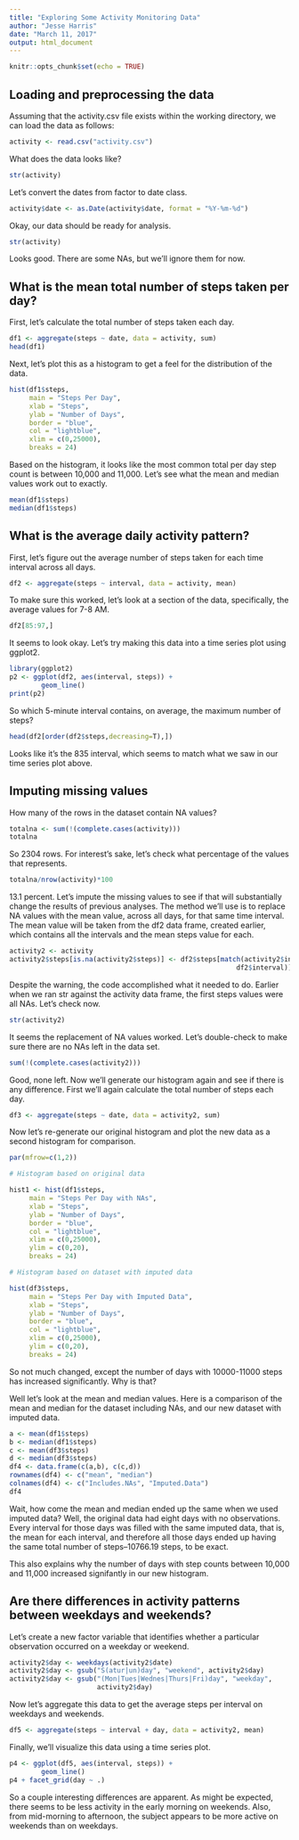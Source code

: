 ```yaml
---
title: "Exploring Some Activity Monitoring Data"
author: "Jesse Harris"
date: "March 11, 2017"
output: html_document
---
```


```r
knitr::opts_chunk$set(echo = TRUE)
```

## Loading and preprocessing the data

Assuming that the activity.csv file exists within the working directory, we can
load the data as follows:

```r
activity <- read.csv("activity.csv")
```

What does the data looks like?

```r
str(activity)
```

Let's convert the dates from factor to date class.

```r
activity$date <- as.Date(activity$date, format = "%Y-%m-%d")
```

Okay, our data should be ready for analysis.

```r
str(activity)
```

Looks good. There are some NAs, but we'll ignore them for now.

## What is the mean total number of steps taken per day?

First, let's calculate the total number of steps taken each day.

```r
df1 <- aggregate(steps ~ date, data = activity, sum)
head(df1)
```

Next, let's plot this as a histogram to get a feel for the distribution of the
data.

```r
hist(df1$steps,
     main = "Steps Per Day",
     xlab = "Steps",
     ylab = "Number of Days",
     border = "blue",
     col = "lightblue",
     xlim = c(0,25000),
     breaks = 24)
```

Based on the histogram, it looks like the most common total per day step count
is between 10,000 and 11,000. Let's see what the mean and median values work out
to exactly.

```r
mean(df1$steps)
median(df1$steps)
```

## What is the average daily activity pattern?

First, let's figure out the average number of steps taken for each time
interval across all days.

```r
df2 <- aggregate(steps ~ interval, data = activity, mean)
```

To make sure this worked, let's look at a section of the data, specifically, the
average values for 7-8 AM.

```r
df2[85:97,]
```

It seems to look okay. Let's try making this data into a time series plot using
ggplot2.

```r
library(ggplot2)
p2 <- ggplot(df2, aes(interval, steps)) +
        geom_line()
print(p2)
```

So which 5-minute interval contains, on average, the maximum number of steps?

```r
head(df2[order(df2$steps,decreasing=T),])
```

Looks like it's the 835 interval, which seems to match what we saw in our time
series plot above.

## Imputing missing values

How many of the rows in the dataset contain NA values?

```r
totalna <- sum(!(complete.cases(activity)))
totalna
```

So 2304 rows. For interest's sake, let's check what percentage of the
values that represents.

```r
totalna/nrow(activity)*100

```

13.1 percent. Let's impute the missing values to see if that will substantially
change the results of previous analyses. The method we'll use is to replace NA
values with the mean value, across all days, for that same time interval. The
mean value will be taken from the df2 data frame, created earlier, which
contains all the intervals and the mean steps value for each.

```r
activity2 <- activity
activity2$steps[is.na(activity2$steps)] <- df2$steps[match(activity2$interval,
                                                         df2$interval)]
```

Despite the warning, the code accomplished what it needed to do. Earlier when we
ran str against the activity data frame, the first steps values were all NAs.
Let's check now.

```r
str(activity2)
```

It seems the replacement of NA values worked. Let's double-check to make sure
there are no NAs left in the data set.

```r
sum(!(complete.cases(activity2)))
```

Good, none left. Now we'll generate our histogram again and see if there is any
difference. First we'll again calculate the total number of steps each day.

```r
df3 <- aggregate(steps ~ date, data = activity2, sum)
```

Now let's re-generate our original histogram and plot the new data as a second
histogram for comparison.

```r
par(mfrow=c(1,2))

# Histogram based on original data

hist1 <- hist(df1$steps,
     main = "Steps Per Day with NAs",
     xlab = "Steps",
     ylab = "Number of Days",
     border = "blue",
     col = "lightblue",
     xlim = c(0,25000),
     ylim = c(0,20),
     breaks = 24)

# Histogram based on dataset with imputed data

hist(df3$steps,
     main = "Steps Per Day with Imputed Data",
     xlab = "Steps",
     ylab = "Number of Days",
     border = "blue",
     col = "lightblue",
     xlim = c(0,25000),
     ylim = c(0,20),
     breaks = 24)
```

So not much changed, except the number of days with 10000-11000 steps has
increased significantly. Why is that?

Well let's look at the  mean and median values. Here is a comparison of the mean
and median for the dataset including NAs, and our new dataset with imputed data.

```r
a <- mean(df1$steps)
b <- median(df1$steps)
c <- mean(df3$steps)
d <- median(df3$steps)
df4 <- data.frame(c(a,b), c(c,d))
rownames(df4) <- c("mean", "median")
colnames(df4) <- c("Includes.NAs", "Imputed.Data")
df4
```

Wait, how come the mean and median ended up the same when we used imputed data?
Well, the original data had eight days with no observations. Every interval for
those days was filled with the same imputed data, that is, the mean for each
interval, and therefore all those days ended up having the same total number of
steps--10766.19 steps, to be exact.

This also explains why the number of days with step counts between 10,000
and 11,000 increased signifantly in our new histogram.

## Are there differences in activity patterns between weekdays and weekends?

Let's create a new factor variable that identifies whether a particular
observation occurred on a weekday or weekend.

```r
activity2$day <- weekdays(activity2$date)
activity2$day <- gsub("S(atur|un)day", "weekend", activity2$day)
activity2$day <- gsub("(Mon|Tues|Wednes|Thurs|Fri)day", "weekday",
                      activity2$day)
```

Now let's aggregate this data to get the average steps per interval on weekdays
and weekends.

```r
df5 <- aggregate(steps ~ interval + day, data = activity2, mean)
```

Finally, we'll visualize this data using a time series plot.

```r
p4 <- ggplot(df5, aes(interval, steps)) +
        geom_line()
p4 + facet_grid(day ~ .)
```

So a couple interesting differences are apparent. As might be expected, there
seems to be less activity in the early morning on weekends. Also, from
mid-morning to afternoon, the subject appears to be more active on weekends than
on weekdays.